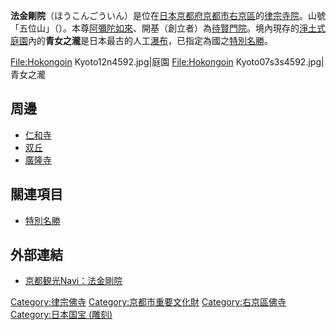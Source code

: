 {{日本寺院
| name = 法金剛院
| img = File:Hokongoin Kyoto05n4592.jpg
| img_capt = 禮堂
| image_width = 260
| nihongo = 法金剛院
| hiragana = ほうこんごういん
| romaji = Hōkongō-In
| location = [[京都府|京都府]][[京都市|京都市]][[右京區|右京區]]花園扇野町49
| sangou = 五位山
| section = [[律宗|律宗]]
| god = [[阿彌陀如來|阿彌陀如來]]（重要文化財）
| found_year = [[大治_(崇德天皇)|大治]]5年（1130年）
| founder = [[藤原璋子|待賢門院]]（開基）
| official_name = 
| alias = 
| struct = 
| title = [[關西花之寺二十五靈場|關西花之寺二十五靈場]]13番<br/>[[京都十三佛靈場|京都十三佛靈場]]10番
| cultural_collection = 阿彌陀如來坐像、十一面觀音坐像、地藏菩薩立像、僧形文殊坐像、蓮華式香爐（重要文化財）
}}
'''法金剛院'''（ほうこんごういん）是位在[[日本|日本]][[京都府|京都府]][[京都市|京都市]][[右京區|右京區]]的[[律宗|律宗]][[寺院|寺院]]。山號「五位山」（{{lang|ja|ごいさん}}）。本尊[[阿彌陀如來|阿彌陀如來]]、開基（創立者）為[[藤原璋子|待賢門院]]。境內現存的[[淨土式庭園|淨土式庭園]]內的'''青女之瀧'''是日本最古的人工[[瀑布|瀑布]]，已指定為國之[[特別名勝|特別名勝]]。

<gallery>
File:Hokongoin Kyoto12n4592.jpg|庭園
File:Hokongoin Kyoto07s3s4592.jpg|青女之瀧
</gallery>

== 周邊 ==
*[[仁和寺|仁和寺]]
*[[双丘|双丘]]
*[[廣隆寺|廣隆寺]]

== 關連項目 ==
*[[特別名勝|特別名勝]]

== 外部連結 ==
{{Commonscat|Hokongoin}}
* [http://kanko.city.kyoto.lg.jp/detail.php?InforKindCode=1&ManageCode=1000209 京都観光Navi：法金剛院] {{Wayback|url=http://kanko.city.kyoto.lg.jp/detail.php?InforKindCode=1&ManageCode=1000209 |date=20190521223109 }}

{{Japanese Special Scenery}}

{{DEFAULTSORT:Hokongoin}}
[[Category:律宗佛寺|Category:律宗佛寺]]
[[Category:京都市重要文化財|Category:京都市重要文化財]]
[[Category:右京區佛寺|Category:右京區佛寺]]
[[Category:日本国宝_(雕刻)|Category:日本国宝 (雕刻)]]